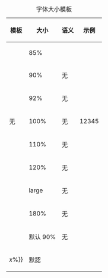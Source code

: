 {| class="wikitable"
|+ 字体大小模板
|-
! 模板 !! 大小 !! 语义<!-- Semantics --> !! 示例
|-
| {{tlx|small}} || 85% || {{tag|small|o}} || {{small|12345}}
|-
| {{tlx|smaller}} || 90% || 无 || {{smaller|12345}}
|-
| {{tlx|midsize}} || 92% || 无 || {{midsize|12345}}
|-
| 无 || 100% || 无 || 12345
|-
| {{tlx|larger}} || 110% || 无 || {{larger|12345}}
|-
| {{tlx|big}} || 120% || 无 || {{big|12345}}
|-
| {{tlx|large}} || large || 无 || {{large|12345}}
|-
| {{tlx|huge}} || 180% || 无 || {{huge|12345}}
|-
| {{tlx|resize|<var>x</var>%}} || 默认 90% || 无 || {{resize|12345}}
|-
| {{tlx|font|size{{=}}<var>x</var>%}} || 默認 || {{CNone|none}} || 
|}